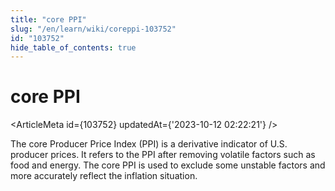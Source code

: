 ```yaml
---
title: "core PPI"
slug: "/en/learn/wiki/coreppi-103752"
id: "103752"
hide_table_of_contents: true
---
```



<Breadcrumbs current="core PPI" />

# core PPI

<ArticleMeta id={103752} updatedAt={'2023-10-12 02:22:21'} />
<div className='border-solid border-b border-t-0 my-4 border-[var(--ifm-color-gray-300)]' />

The core Producer Price Index (PPI) is a derivative indicator of U.S. producer prices. It refers to the PPI after removing volatile factors such as food and energy. The core PPI is used to exclude some unstable factors and more accurately reflect the inflation situation.
